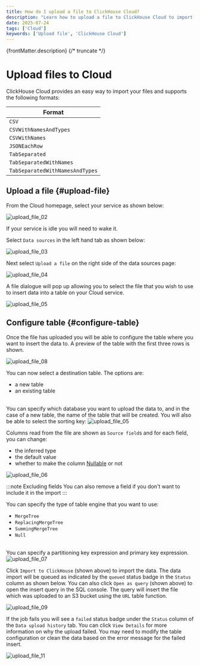 ```yaml
---
title: How do I upload a file to ClickHouse Cloud?
description: "Learn how to upload a file to ClickHouse Cloud to import your data"
date: 2025-07-24
tags: ['Cloud']
keywords: ['Upload file', 'ClickHouse Cloud']
---
```



{frontMatter.description}
{/* truncate */}

# Upload files to Cloud

ClickHouse Cloud provides an easy way to import your files and supports the
following formats:

| Format                          |
|---------------------------------|
| `CSV`                           |
| `CSVWithNamesAndTypes`          |
| `CSVWithNames`                  |
| `JSONEachRow`                   |
| `TabSeparated`                  |
| `TabSeparatedWithNames`         |
| `TabSeparatedWithNamesAndTypes` |

<VerticalStepper headerLevel="h2">

## Upload a file {#upload-file}

From the Cloud homepage, select your service as shown below:

<Image img={csv_01} alt="upload_file_02" />

If your service is idle you will need to wake it.

Select `Data sources` in the left hand tab as shown below:

<Image img={csv_02} alt="upload_file_03" />

Next select `Upload a file` on the right side of the data sources page:

<Image img={csv_03} alt="upload_file_04" />

A file dialogue will pop up allowing you to select the file that you wish to
use to insert data into a table on your Cloud service.

<Image img={csv_04} alt="upload_file_05" />

## Configure table {#configure-table}

Once the file has uploaded you will be able to configure the table where you want
to insert the data to. A preview of the table with the first three rows is shown.

<Image img={csv_08} alt="upload_file_08" />

You can now select a destination table. The options are:

- a new table
- an existing table

<br/>
You can specify which database you want to upload the data to, and in the case of
a new table, the name of the table that will be created. You will also be able to select the sorting key:

<Image img={csv_05} alt="upload_file_05" />

Columns read from the file are shown as `Source field`s and for each field, you
can change:
- the inferred type
- the default value
- whether to make the column [Nullable](/sql-reference/data-types/nullable) or not

<Image img={csv_06} alt="upload_file_06" />

:::note Excluding fields
You can also remove a field if you don't want to include it in the import
:::

You can specify the type of table engine that you want to use:

- `MergeTree`
- `ReplacingMergeTree`
- `SummingMergeTree`
- `Null`
<br/>
You can specify a partitioning key expression and primary
key expression.

<Image img={csv_07} alt="upload_file_07" />

Click `Import to ClickHouse` (shown above) to import the data. The data import will be queued as
indicated by the `queued` status badge in the `Status` column as shown below. You can also click
`Open as query` (shown above) to open the insert query in the SQL console. The query will insert
the file which was uploaded to an S3 bucket using the `URL` table function.

<Image img={csv_09} alt="upload_file_09" />

If the job fails you will see a `failed` status badge under the `Status` column of
the `Data upload history` tab. You can click `View Details` for more information
on why the upload failed. You may need to modify the table configuration or clean
the data based on the error message for the failed insert.

<Image img={csv_10} alt="upload_file_11" />

</VerticalStepper>